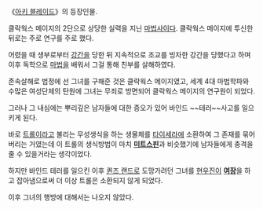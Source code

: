 《[[아키 블레이드]]》의 등장인물.

클락웍스 메이지의 2단으로 상당한 실력을 지닌 [[마법사]]이다.
클락웍스 메이지에 투신한 뒤로는 주로 연구를 주로 했다.

어렸을 때 생부로부터 [[강간]]을 당한 뒤 지속적으로 조교를 빙자한 강간을 당했다고 하며 이후 독학으로 [[마법]]을 배워서 그걸 통해 친부를 살해하였다.

존속살해로 법정에 선 그녀를 구해준 것은 클락웍스 메이지였고, 세계 4대 마법학파와 수많은 여성단체의 탄원에 그녀는 무죄로 방면되어 클락웍스 메이지의 연구원이 되었다.

그러나 그 내심에는 뿌리깊은 남자들에 대한 증오가 있어 바인드 ~~테러~~사고를 일으키게 된다.

바로 [[트롤]]이라고 불리는 무성생식을 하는 생물체를 [[타이세라]]에 소환하여 그 존재를 묶어버리는 거였는데 이 트롤의 생식방법이 마치 '''[[미트스핀]]'''과 비슷했기에 남자들에게 충격을 줄 수 있을거라는 생각이었다.

하지만 바인드 테러를 일으킨 이후 [[퀸즈 랜드]]로 도망가려던 그녀를 [[현우진]]이 '''[[여장]]'''을 하고 잡아냄으로써 더 이상 트롤은 소환되지 않게 되었다.

이후 그녀의 행방에 대해서는 나오지 않았다.

